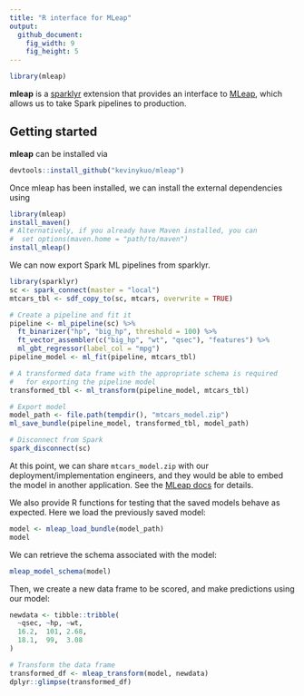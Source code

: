 ```yaml
---
title: "R interface for MLeap"
output:
  github_document:
    fig_width: 9
    fig_height: 5
---
```


```r
library(mleap)
```

**mleap** is a [sparklyr](http://spark.rstudio.com/) extension that provides an interface to [MLeap](https://github.com/combust/mleap), which allows us to take Spark pipelines to production.

## Getting started

**mleap** can be installed via

```r
devtools::install_github("kevinykuo/mleap")
```

Once mleap has been installed, we can install the external dependencies using

```r
library(mleap)
install_maven()
# Alternatively, if you already have Maven installed, you can 
#  set options(maven.home = "path/to/maven")
install_mleap()
```

We can now export Spark ML pipelines from sparklyr.

```r
library(sparklyr)
sc <- spark_connect(master = "local")
mtcars_tbl <- sdf_copy_to(sc, mtcars, overwrite = TRUE)

# Create a pipeline and fit it
pipeline <- ml_pipeline(sc) %>%
  ft_binarizer("hp", "big_hp", threshold = 100) %>%
  ft_vector_assembler(c("big_hp", "wt", "qsec"), "features") %>%
  ml_gbt_regressor(label_col = "mpg")
pipeline_model <- ml_fit(pipeline, mtcars_tbl)

# A transformed data frame with the appropriate schema is required
#   for exporting the pipeline model
transformed_tbl <- ml_transform(pipeline_model, mtcars_tbl)

# Export model
model_path <- file.path(tempdir(), "mtcars_model.zip")
ml_save_bundle(pipeline_model, transformed_tbl, model_path)

# Disconnect from Spark
spark_disconnect(sc)
```

At this point, we can share `mtcars_model.zip` with our deployment/implementation engineers, and they would be able to embed the model in another application. See the [MLeap docs](http://mleap-docs.combust.ml/) for details.

We also provide R functions for testing that the saved models behave as expected. Here we load the previously saved model:

```r
model <- mleap_load_bundle(model_path)
model
```

We can retrieve the schema associated with the model:

```r
mleap_model_schema(model)
```

Then, we create a new data frame to be scored, and make predictions using our model:

```r
newdata <- tibble::tribble(
  ~qsec, ~hp, ~wt,
  16.2,  101, 2.68,
  18.1,  99,  3.08
)

# Transform the data frame
transformed_df <- mleap_transform(model, newdata)
dplyr::glimpse(transformed_df)
```

